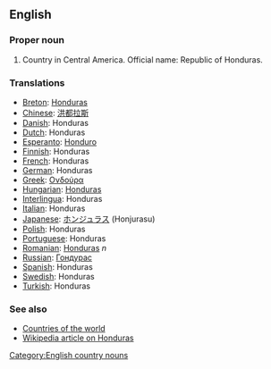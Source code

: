 ==English==
===Proper noun===

# Country in Central America. Official name: Republic of Honduras.
===Translations===
*[[Breton]]: [[Honduras]]
*[[Chinese]]: [[洪都拉斯]]
*[[Danish]]: Honduras
*[[Dutch]]: Honduras
*[[Esperanto]]: [[Honduro]]
*[[Finnish]]: Honduras
*[[French]]: Honduras
*[[German]]: Honduras
*[[Greek]]: [[Ονδούρα]]
*[[Hungarian]]: [[Honduras]]
*[[Interlingua]]: Honduras
*[[Italian]]: Honduras
*[[Japanese]]: [[ホンジュラス]] (Honjurasu)
*[[Polish]]: Honduras
*[[Portuguese]]: Honduras
*[[Romanian]]: [[Honduras]] ''n''
*[[Russian]]: [[Гондурас]]
*[[Spanish]]: Honduras
*[[Swedish]]: Honduras
*[[Turkish]]: Honduras

===See also===
*[[Countries of the world]]
*[[w:Honduras|Wikipedia article on Honduras]]
[[Category:English country nouns]]